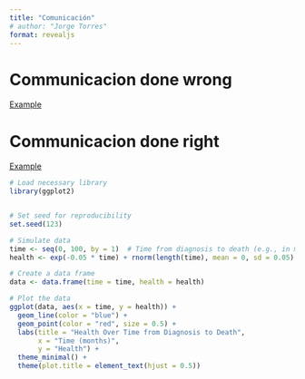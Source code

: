 ```yaml
---
title: "Comunicación"
# author: "Jorge Torres"
format: revealjs
---
```


# Communicacion done wrong 

[Example](https://www.youtube.com/watch?v=bVclPy3gNfg){preview-link="false"}






# Communicacion done right 

[Example](https://youtu.be/ZQht2yOX9Js?feature=shared&t=117){preview-link="false"}

```r
# Load necessary library
library(ggplot2)


# Set seed for reproducibility
set.seed(123)

# Simulate data
time <- seq(0, 100, by = 1)  # Time from diagnosis to death (e.g., in months)
health <- exp(-0.05 * time) + rnorm(length(time), mean = 0, sd = 0.05)  # Exponential decay with some noise

# Create a data frame
data <- data.frame(time = time, health = health)

# Plot the data
ggplot(data, aes(x = time, y = health)) +
  geom_line(color = "blue") +
  geom_point(color = "red", size = 0.5) +
  labs(title = "Health Over Time from Diagnosis to Death",
       x = "Time (months)",
       y = "Health") +
  theme_minimal() +
  theme(plot.title = element_text(hjust = 0.5))



````


